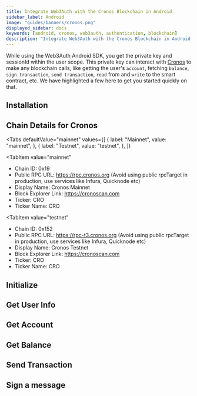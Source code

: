 ```yaml
---
title: Integrate Web3Auth with the Cronos Blockchain in Android
sidebar_label: Android
image: "guides/banners/cronos.png"
displayed_sidebar: docs
keywords: [android, cronos, web3auth, authentication, blockchain]
description: "Integrate Web3Auth with the Cronos Blockchain in Android | Documentation - Web3Auth"
---
```



<SEO
  title="Integrate Web3Auth with the Cronos Blockchain in Android"
  description="Integrate Web3Auth with the Cronos Blockchain in Android | Documentation - Web3Auth"
  image="https://web3auth.io/docs/guides/banners/cronos.png"
  slug="/connect-blockchain/evm/cronos/android"
/>

While using the Web3Auth Android SDK, you get the private key and sessionId within the user scope. This private key can interact with
[Cronos](https://cronos.org/) to make any blockchain calls, like getting the user's `account`, fetching `balance`, `sign transaction`,
`send transaction`, `read` from and `write` to the smart contract, etc. We have highlighted a few here to get you started quickly on that.

## Installation

<InstallationSnippet />

## Chain Details for Cronos

<Tabs
 defaultValue="mainnet"
  values={[
    { label: "Mainnet", value: "mainnet", },
    { label: "Testnet", value: "testnet", },
  ]}
>
<TabItem
  value="mainnet"
>

- Chain ID: 0x19
- Public RPC URL: https://rpc.cronos.org (Avoid using public rpcTarget in production, use services like Infura, Quicknode etc)
- Display Name: Cronos Mainnet
- Block Explorer Link: https://cronoscan.com
- Ticker: CRO
- Ticker Name: CRO

</TabItem>

<TabItem
  value="testnet"
>

- Chain ID: 0x152
- Public RPC URL: https://rpc-t3.cronos.org (Avoid using public rpcTarget in production, use services like Infura, Quicknode etc)
- Display Name: Cronos Testnet
- Block Explorer Link: https://cronoscan.com
- Ticker: CRO
- Ticker Name: CRO

</TabItem>
</Tabs>

## Initialize

<InitialisationSnippet />

## Get User Info

<UserInfoSnippet />

## Get Account

<GetAccountSnippet />

## Get Balance

<GetBalanceSnippet />

## Send Transaction

<SendTransactionSnippet />

## Sign a message

<SignMessageSnippet />
